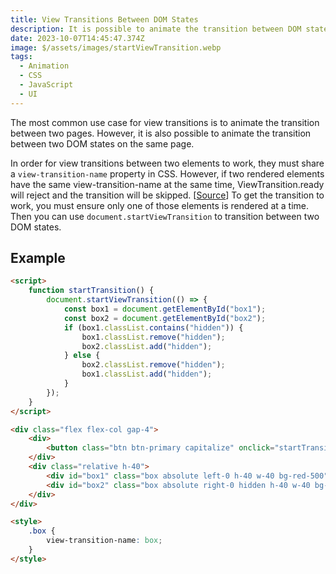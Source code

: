 ```yaml
---
title: View Transitions Between DOM States
description: It is possible to animate the transition between DOM states using CSS and JavaScript.
date: 2023-10-07T14:45:47.374Z
image: $/assets/images/startViewTransition.webp
tags:
  - Animation
  - CSS
  - JavaScript
  - UI
---
```


The most common use case for view transitions is to animate the transition between two pages. However, it is also possible to animate the transition between two DOM states on the same page.

In order for view transitions between two elements to work, they must share a `view-transition-name` property in CSS. However, if two rendered elements have the same view-transition-name at the same time, ViewTransition.ready will reject and the transition will be skipped. [[Source](https://developer.mozilla.org/en-US/docs/Web/CSS/view-transition-name)] To get the transition to work, you must ensure only one of those elements is rendered at a time. Then you can use `document.startViewTransition` to transition between two DOM states.

## Example

<Example />

```html
<script>
	function startTransition() {
		document.startViewTransition(() => {
			const box1 = document.getElementById("box1");
			const box2 = document.getElementById("box2");
			if (box1.classList.contains("hidden")) {
				box1.classList.remove("hidden");
				box2.classList.add("hidden");
			} else {
				box2.classList.remove("hidden");
				box1.classList.add("hidden");
			}
		});
	}
</script>

<div class="flex flex-col gap-4">
	<div>
		<button class="btn btn-primary capitalize" onclick="startTransition()">Run Transition</button>
	</div>
	<div class="relative h-40">
		<div id="box1" class="box absolute left-0 h-40 w-40 bg-red-500"></div>
		<div id="box2" class="box absolute right-0 hidden h-40 w-40 bg-blue-500"></div>
	</div>
</div>

<style>
	.box {
		view-transition-name: box;
	}
</style>
```